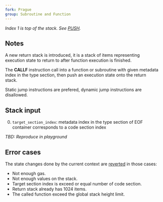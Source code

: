 ```yaml
---
fork: Prague
group: Subroutine and Function
---
```


*Index 1 is top of the stack. See [PUSH](/#60).*

## Notes

A new return stack is introduced, it is a stack of items representing execution state to return to after function execution is finished.

The **CALLF** instruction call into a function or subroutine with given metadata index in the type section, then push an execution state onto the return stack. 

Static jump instructions are prefered, dynamic jump instructions are disallowed.

## Stack input

0. `target_section_index`: metadata index in the type section of EOF container corresponds to a code section index

*TBD: Reproduce in playground*

## Error cases

The state changes done by the current context are [reverted](#FD) in those cases:
- Not enough gas.
- Not enough values on the stack.
- Target section index is exceed or equal number of code section.
- Return stack already has 1024 items.
- The called function exceed the global stack height limit.
